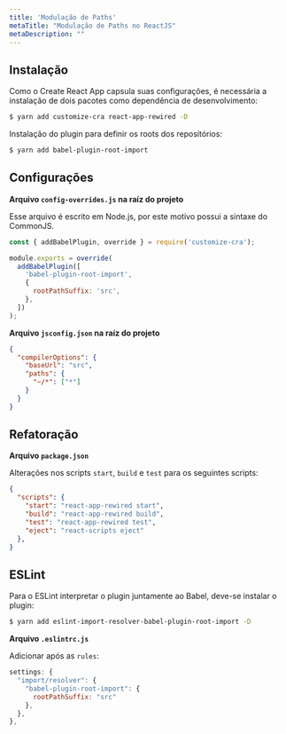 ```yaml
---
title: 'Modulação de Paths'
metaTitle: "Modulação de Paths no ReactJS"
metaDescription: ""
---
```


## Instalação

Como o Create React App capsula suas configurações, é necessária a instalação de dois pacotes como dependência de desenvolvimento: 

```bash
$ yarn add customize-cra react-app-rewired -D
```

Instalação do plugin para definir os roots dos repositórios:

```bash
$ yarn add babel-plugin-root-import
```

## Configurações

**Arquivo `config-overrides.js` na raíz do projeto**

Esse arquivo é escrito em Node.js, por este motivo possui a sintaxe do CommonJS.

```js
const { addBabelPlugin, override } = require('customize-cra');

module.exports = override(
  addBabelPlugin([
    'babel-plugin-root-import',
    {
      rootPathSuffix: 'src',
    },
  ])
);
```

**Arquivo `jsconfig.json` na raíz do projeto**

```json
{
  "compilerOptions": {
    "baseUrl": "src",
    "paths": {
      "~/*": ["*"]
    }
  }
}
```

## Refatoração

**Arquivo `package.json`**

Alterações nos scripts `start`, `build` e `test` para os seguintes scripts:

```json
{
  "scripts": {
    "start": "react-app-rewired start",
    "build": "react-app-rewired build",
    "test": "react-app-rewired test",
    "eject": "react-scripts eject"
  },
}
```

## ESLint

Para o ESLint interpretar o plugin juntamente ao Babel, deve-se instalar o plugin: 

```bash
$ yarn add eslint-import-resolver-babel-plugin-root-import -D
```

**Arquivo `.eslintrc.js`**

Adicionar após as `rules`:

```js
settings: {
  "import/resolver": {
    "babel-plugin-root-import": {
      rootPathSuffix: "src"
    },
  },
},
```